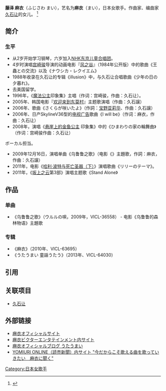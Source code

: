 {{BLPsources|time=2022-05-28T15:07:12+00:00}}
'''藤泽 麻衣'''（ふじさわ まい），艺名为'''麻衣'''（まい），日本女歌手。作曲家、编曲家[[久石让|久石让]]的女儿。
<ref>{{Cite web |url=http://www.jvcmusic.co.jp/-/Profile/A022933.html |title=存档副本 |access-date=2014-09-24 |archive-date=2020-09-27 |archive-url=https://web.archive.org/web/20200927232903/https://www.jvcmusic.co.jp/-/Profile/A022933.html |dead-url=no }}</ref>

== 简介 ==
=== 生平 ===
* 从2岁开始学习钢琴，六岁加入[[NHK东京儿童合唱团|NHK东京儿童合唱团]]。
* 4岁时演唱[[宫崎骏|宫崎骏]]导演的动画电影『[[風之谷_(電影)|风之谷]]』（1984年公开版）中的歌曲《王蟲との交流》以及《ナウシカ・レクイエム》
* 1988年收录在久石让的专辑《illusion》中，与久石让合唱歌曲《少年の日の夕暮れ》。
* 去美国留学。
* 1996年，《[[魔法公主|魔法公主]]印象集》主唱（作词：宫崎骏，作曲：久石让）。
* 2005年、韩国电影『[[欢迎来到东莫村|欢迎来到东莫村]]』主题歌演唱（作曲：久石譲）
* 2006年、歌曲《さくらが咲いたよ》（作詞：[[宝野亚莉华|宝野亚莉华]]、作曲：久石譲）
* 2006年、日产SkylineV36型的[[电视广告|电视广告]]歌曲《I will be》（作词：麻衣，作曲：久石让）
* 2008年，演唱《[[悬崖上的金鱼公主|悬崖上的金鱼公主]] 印象集》中的《ひまわりの家の輪舞曲》（作词：宫崎骏作曲：久石让）
ボーカル担当。
* 2009年12月16日，演唱单曲《乌鲁鲁之歌》（电影《{{link-ja|乌鲁鲁的森林物语|ウルルの森の物語}}》主題歌，作詞：麻衣，作曲：久石譲）
* 2011年，电影《[[哈利·波特与死亡圣器（下）|哈利·波特与死亡圣器（下）]]》演唱歌曲《リリーのテーマ》。
* 2011年，《[[坂上之云|坂上之云]]第3部》演唱主题歌《Stand Alone》

== 作品 ==
=== 单曲 ===
* 《乌鲁鲁之歌》（ウルルの唄，2009年，VICL-36558） - 电影《乌鲁鲁的森林物语》主題歌 

=== 专辑 ===
* 《麻衣》（2010年、VICL-63695）
* 《うたうまい 童謡うたう》（2013年、VICL-64030）

== 引用 ==
<references />

== 关联项目 ==
* [[久石让|久石让]]

== 外部链接 ==
* [https://web.archive.org/web/20150225003755/http://www.sing-mai.com/index.html 麻衣オフィシャルサイト]
* [http://www.jvcmusic.co.jp/-/Artist/A022933.html 麻衣ビクターエンタテインメント内サイト] {{Wayback|url=http://www.jvcmusic.co.jp/-/Artist/A022933.html |date=20210316154011 }}
* [http://ameblo.jp/sing-mai/ 麻衣オフィシャルブログ うたうまい] {{Wayback|url=http://ameblo.jp/sing-mai/ |date=20210316153625 }}
* [http://www.yomiuri.co.jp/entertainment/ghibli/cnt_interview_20100113.htm YOMIURI ONLINE（読売新聞）内サイト "今だからこそ歌える曲を歌っていきたい　麻衣に聞く"]{{Wayback|url=http://www.yomiuri.co.jp/entertainment/ghibli/cnt_interview_20100113.htm |date=20100223025053 }}

{{DEFAULTSORT:Fujisawa Mai}}
[[Category:日本女歌手|Category:日本女歌手]]